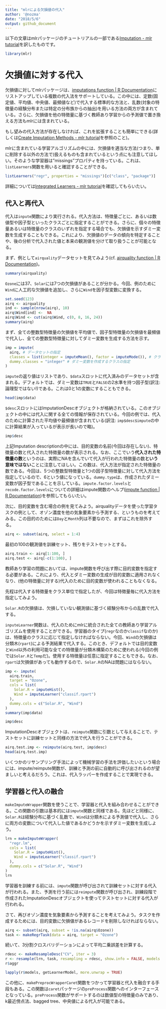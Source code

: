 ```yaml
---
title: "mlrによる欠損値の代入"
author: '@nozma'
date: "2018/5/6"
output: github_document
---
```


以下の文章はmlrパッケージのチュートリアルの一部である[Imputation - mlr tutorial](https://mlr-org.github.io/mlr-tutorial/devel/html/impute/index.html)を訳したものです。

```r
library(mlr)
```

# 欠損値に対する代入

欠損値に対してmlrパッケージは、[imputations function | R Documentation](https://www.rdocumentation.org/packages/mlr/versions/2.12.1/topics/imputations)にリストアップしている複数の代入法をサポートしている。この中には、定数(固定値、平均値、中央値、最頻値など)で代入する標準的な方法と、乱数(対象の特徴量の経験分布または特定の分布族からの抽出)を用いる方法の両方が含まれている。さらに、欠損値を他の特徴量に基づく教師あり学習からの予測値で置き換える方法もmlrには含まれている。

もし望みの代入方法が存在しなければ、これを拡張することも簡単にできる(詳しくは[Create Imputation Methods - mlr tutorial](https://mlr-org.github.io/mlr-tutorial/devel/html/create_imputation/index.html)を参照のこと)。

mlrに含まれている学習アルゴリズムの中には、欠損値を適当な方法(つまり、単に削除する以外の方法で)扱えるものも含まれているという点にも注意してほしい。そのような学習器は"missings"プロパティを持っている。これは、`listLearners`関数を用いると確認することができる。

```r
listLearners("regr", properties = "missings")[c("class", "package")]
```

詳細については[Integrated Learners - mlr tutorial](https://mlr-org.github.io/mlr-tutorial/devel/html/integrated_learners/index.html)を確認してもらいたい。

## 代入と再代入

代入は`inpute`関数により実行される。代入方法は、特徴量ごとに、あるいは数値型や因子型といったクラスごとに指定することができる。さらに、個々の特徴量あるいは特徴量のクラスのいずれを指定する場合でも、欠損値を示すダミー変数を生成することもできる。これにより、欠損値のデータの傾向を特定することや、後の分析で代入された値と本来の観測値を分けて取り扱うことが可能となる。

まず、例として`airquality`データセットを見てみよう(cf. [airquality function | R Documentation](https://www.rdocumentation.org/packages/datasets/versions/3.5.0/topics/airquality))。

```r
summary(airquality)
```

`Ozone`には37、`Solar`には7つの欠損値があることが分かる。今回、例のために`Wind`に人工的な欠損値を追加し、さらに`Wind`を因子型変数に変換する。

```r
set.seed(123)
airq <- airquality
ind <- sample(nrow(airq), 10)
airq$Wind[ind] <-  NA
airq$Wind <- cut(airq$Wind, c(0, 8, 16, 24))
summary(airq)
```

まず、全ての整数型特徴量の欠損値を平均値で、因子型特徴量の欠損値を最頻値で代入し、全ての整数型特徴量に対してダミー変数を生成する方法を示す。

```r
imp = impute(
  airq, # データセットの指定
  classes = list(integer = imputeMean(), factor = imputeMode()), # クラス毎に代入法指定
  dummy.classes = "integer" # ダミー変数を作成するクラスの指定
)
```

`impute`の返り値はリストであり、`$data`スロットに代入済みのデータセットが含まれる。デフォルトでは、ダミー変数は`TRUE`と`FALSE`の2水準を持つ因子型(訳注:論理型ではない!)である。これは0と1の変数にすることもできる。

```r
head(imp$data)
```

`$desc`スロットにはImputationDescオブジェクトが格納されている。このオブジェクトの中には代入に関する全ての情報が保存されている。今回の例では、代入のために計算された平均値や最頻値が含まれている(訳注: `imp$desc$impute`の中に計算結果が入っているが表示が長いので略)。

```r
imp$desc
```

上記Imputation descriptionの中には、目的変数の名前(今回は存在しない)、特徴量の数と代入された特徴量の数が表示される。なお、ここでいう**代入された特徴量の数**というのは、実際にNAを含んでいて代入が行われた特徴量の数**という意味ではない**ことに注意してほしい。この数は、代入方法が指定された特徴量の数である。今回は、5つの整数型特徴量と1つの因子型特徴量に対して代入方法を指定しているので、6という値になっている。`dummy.type`は、作成されたダミー変数が因子型であることを示している。`impute.factor.levels`と`recode.factor.levels`についての詳細はimpute関数のヘルプ([impute function | R Documentation](https://www.rdocumentation.org/packages/mlr/versions/2.12.1/topics/impute))を参照してもらいたい。

次に、目的変数を含む場合の例を見てみよう。airqualityデータを使った学習タスクの例として、オゾン濃度を他の気象要素から予測する、というものを考えてみる。この目的のためには`Day`と`Month`列は不要なので、まずはこれを除外する。

```r
airq <- subset(airq, select = 1:4)
```

最初の100の観測値を訓練セット、残りをテストセットとする。

```r
airq.train <- airq[1:100, ]
airq.test <- airq[-c(1:100), ]
```

教師あり学習の問題においては、impute関数を呼び出す際に目的変数を指定する必要がある。これにより、代入とダミー変数の生成が目的変数に適用されなくなり、(他の特徴量に対する)代入のために目的変数が使われることもなくなる。

先程は代入する特徴量をクラス単位で指定したが、今回は特徴量毎に代入方法を指定してみよう。

`Solar.R`の欠損値は、欠損していない観測値に基づく経験分布からの乱数で代入する。

`inputeLearner`関数は、代入のためにmlrに統合された全ての教師あり学習アルゴリズムを使用することができる。学習器のタイプ(`regr`なのか`classif`なのか)は、特徴量のクラスに応じて指定しなければならない。今回、`Wind`の欠損値は分類木(`rpart`)による予測結果で代入する。このとき、デフォルトでは目的変数と`Wind`以外の利用可能な全ての特徴量が分類木構築のために使われる(今回の例では`Solar.R`と`Temp`だ)。使用する特徴量は任意に指定することもできる。なお、`rpart`は欠損値があっても動作するので、`Solar.R`のNAは問題にはならない。

```r
imp <- impute(
  airq.train, 
  target = "Ozone", 
  cols = list(
    Solar.R = imputeHist(),
    Wind = imputeLearner("classif.rpart")
  ),
  dummy.cols = c("Solar.R", "Wind")
)
summary(imp$data)
```

```r
imp$desc
```

ImputationDescオブジェクトは、`reimpute`関数に引数として与えることで、テストセットに訓練セットと同様の方法で代入を行うことができる。

```r
airq.test.imp <- reimpute(airq.test, imp$desc)
head(airq.test.imp)
```

いくつかのリサンプリング手法によって機械学習の手法を評価したいという場合には、impute/reimpute関数が、訓練と予測の前に自動的に呼び出されるのが望ましいと考えるだろう。これは、代入ラッパーを作成することで実現できる。

## 学習器と代入の融合

`makeImputeWrapper`関数を使うことで、学習器と代入を組み合わせることができる。この関数の引数は基本的には`impute`関数と同様である。先ほどと同様に、`Solar.R`は経験分布に基づく乱数で、`Wind`は分類木による予測値で代入し、さらに両方の変数について代入した値であるかどうかを示すダミー変数を生成しよう。

```r
lrn = makeImputeWrapper(
  "regr.lm",
  cols = list(
    Solar.R = imputeHist(),
    Wind = imputeLearner("classif.rpart")
  ),
  dummy.cols = c("Solar.R", "Wind")
)
lrn
```

学習器を訓練する前には、`impute`関数が呼び出されて訓練セットに対する代入が行われる。また、予測を行う前には`reimpute`関数が呼び出され、訓練段階で作成されたImputationDescオブジェクトを使ってテストセットに対する代入が行われる。

さて、再びオゾン濃度を気象要素から予測することを考えてみよう。タスクを作成するためには、目的変数に欠損値があるレコードを削除しなければならない。

```r
airq <- subset(airq, subset = !is.na(airq$Ozone))
task <- makeRegrTask(data = airq, target = "Ozone")
```

続いて、3分割クロスバリデーションによって平均二乗誤差を計算する。

```r
rdesc <- makeResampleDesc("CV", iter = 3)
r <- resample(lrn, task, resampling = rdesc, show.info = FALSE, models = TRUE)
r$aggr
```

```r
lapply(r$models, getLearnerModel, more.unwrap = TRUE)
```

この他に、`makePreprocWrapperCaret`関数をつかって学習器と代入を融合する手段もある。この関数は`caret`パッケージの`preProcess`関数へのインターフェースとなっている。`preProcess`関数がサポートするのは数値型の特徴量のみであり、k最近傍点法、bagged tree、中央値による代入が可能である。